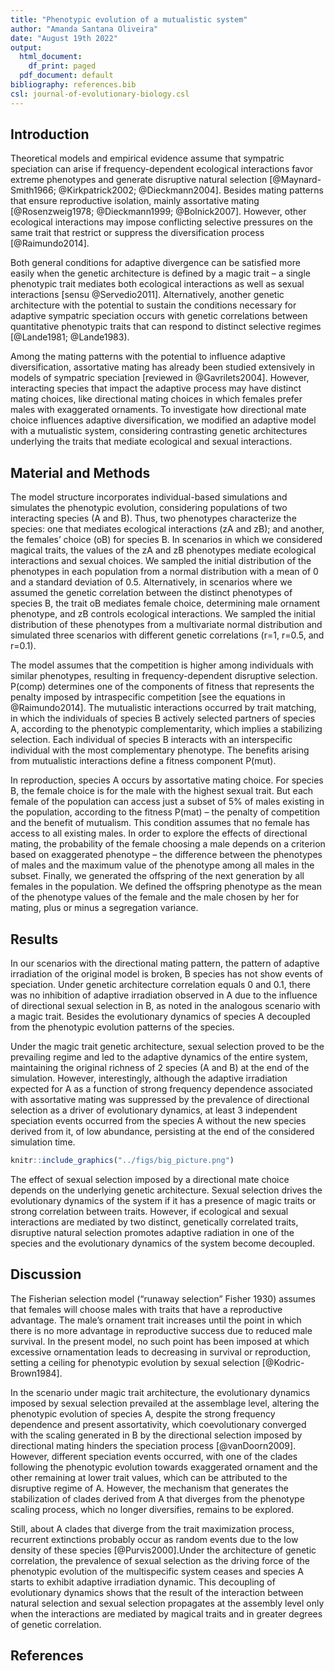 ```yaml
---
title: "Phenotypic evolution of a mutualistic system"
author: "Amanda Santana Oliveira"
date: "August 19th 2022"
output:
  html_document:
    df_print: paged
  pdf_document: default
bibliography: references.bib
csl: journal-of-evolutionary-biology.csl
---
```


## Introduction

Theoretical models and empirical evidence assume that sympatric speciation can arise if frequency-dependent ecological interactions favor extreme phenotypes and generate disruptive natural selection [@Maynard-Smith1966; @Kirkpatrick2002; @Dieckmann2004]. Besides mating patterns that ensure reproductive isolation, mainly assortative mating [@Rosenzweig1978; @Dieckmann1999; @Bolnick2007]. However, other ecological interactions may impose conflicting selective pressures on the same trait that restrict or suppress the diversification process [@Raimundo2014].

Both general conditions for adaptive divergence can be satisfied more easily when the genetic architecture is defined by a magic trait – a single phenotypic trait mediates both ecological interactions as well as sexual interactions [sensu @Servedio2011]. Alternatively, another genetic architecture with the potential to sustain the conditions necessary for adaptive sympatric speciation occurs with genetic correlations between quantitative phenotypic traits that can respond to distinct selective regimes [@Lande1981; @Lande1983).

Among the mating patterns with the potential to influence adaptive diversification, assortative mating has already been studied extensively in models of sympatric speciation [reviewed in @Gavrilets2004]. However, interacting species that impact the adaptive process may have distinct mating choices, like directional mating choices in which females prefer males with exaggerated ornaments. To investigate how directional mate choice influences adaptive diversification, we modified an adaptive model with a mutualistic system, considering contrasting genetic architectures underlying the traits that mediate ecological and sexual interactions.

## Material and Methods

The model structure incorporates individual-based simulations and simulates the phenotypic evolution, considering populations of two interacting species (A and B). Thus, two phenotypes characterize the species: one that mediates ecological interactions (zA and zB); and another, the females' choice (oB) for species B. In scenarios in which we considered magical traits, the values of the zA and zB phenotypes mediate ecological interactions and sexual choices. We sampled the initial distribution of the phenotypes in each population from a normal distribution with a mean of 0 and a standard deviation of 0.5. Alternatively, in scenarios where we assumed the genetic correlation between the distinct phenotypes of species B, the trait oB mediates female choice, determining male ornament phenotype, and zB controls ecological interactions. We sampled the initial distribution of these phenotypes from a multivariate normal distribution and simulated three scenarios with different genetic correlations (r=1, r=0.5, and r=0.1).

The model assumes that the competition is higher among individuals with similar phenotypes, resulting in frequency-dependent disruptive selection. P(comp) determines one of the components of fitness that represents the penalty imposed by intraspecific competition [see the equations in @Raimundo2014]. The mutualistic interactions occurred by trait matching, in which the individuals of species B actively selected partners of species A, according to the phenotypic complementarity, which implies a stabilizing selection. Each individual of species B interacts with an interspecific individual with the most complementary phenotype. The benefits arising from mutualistic interactions define a fitness component P(mut).

In reproduction, species A occurs by assortative mating choice. For species B, the female choice is for the male with the highest sexual trait. But each female of the population can access just a subset of  5% of males existing in the population, according to the fitness P(mat) – the penalty of competition and the benefit of mutualism. This condition assumes that no female has access to all existing males. In order to explore the effects of directional mating, the probability of the female choosing a male depends on a criterion based on exaggerated phenotype – the difference between the phenotypes of males and the maximum value of the phenotype among all males in the subset. Finally, we generated the offspring of the next generation by all females in the population. We defined the offspring phenotype as the mean of the phenotype values of the female and the male chosen by her for mating, plus or minus a segregation variance.

## Results


In our scenarios with the directional mating pattern, the pattern of adaptive irradiation of the original model is broken, B species has not show events of speciation. Under genetic architecture correlation equals 0 and 0.1, there was no inhibition of adaptive irradiation observed in A due to the influence of directional sexual selection in B, as noted in the analogous scenario with a magic trait. Besides the evolutionary dynamics of species A decoupled from the phenotypic evolution patterns of the species.

Under the magic trait genetic architecture, sexual selection proved to be the prevailing regime and led to the adaptive dynamics of the entire system, maintaining the original richness of 2 species (A and B) at the end of the simulation. However, interestingly, although the adaptive irradiation expected for A as a function of strong frequency dependence associated with assortative mating was suppressed by the prevalence of directional selection as a driver of evolutionary dynamics, at least 3 independent speciation events occurred from the species A without the new species derived from it, of low abundance, persisting at the end of the considered simulation time.

```r
knitr::include_graphics("../figs/big_picture.png")
```

The effect of sexual selection imposed by a directional mate choice depends on the underlying genetic architecture. Sexual selection drives the evolutionary dynamics of the system if it has a presence of magic traits or strong correlation between traits. However, if ecological and sexual interactions are mediated by two distinct, genetically correlated traits, disruptive natural selection promotes adaptive radiation in one of the species and the evolutionary dynamics of the system become decoupled.


## Discussion

The Fisherian selection model ("runaway selection" Fisher 1930) assumes that females will choose males with traits that have a reproductive advantage. The male's ornament trait increases until the point in which there is no more advantage in reproductive success due to reduced male survival. In the present model, no such point has been imposed at which excessive ornamentation leads to decreasing in survival or reproduction, setting a ceiling for phenotypic evolution by sexual selection [@Kodric-Brown1984].

In the scenario under magic trait architecture, the evolutionary dynamics imposed by sexual selection prevailed at the assemblage level, altering the phenotypic evolution of species A, despite the strong frequency dependence and present assortativity, which coevolutionary converged with the scaling generated in B by the directional selection imposed by directional mating hinders the speciation process [@vanDoorn2009]. However, different speciation events occurred, with one of the clades following the phenotypic evolution towards exaggerated ornament and the other remaining at lower trait values, which can be attributed to the disruptive regime of A. However, the mechanism that generates the stabilization of clades derived from A that diverges from the phenotype scaling process, which no longer diversifies, remains to be explored.

Still, about A clades that diverge from the trait maximization process, recurrent extinctions probably occur as random events due to the low density of these species [@Purvis2000].Under the architecture of genetic correlation, the prevalence of sexual selection as the driving force of the phenotypic evolution of the multispecific system ceases and species A starts to exhibit adaptive irradiation dynamic. This decoupling of evolutionary dynamics shows that the result of the interaction between natural selection and sexual selection propagates at the assembly level only when the interactions are mediated by magical traits and in greater degrees of genetic correlation.

## References
